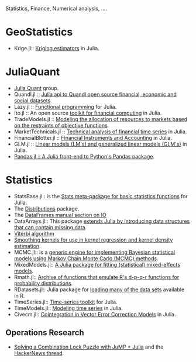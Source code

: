 Statistics, Finance, Numerical analysis, ....

= GeoStatistics =
* Krige.jl:: [https://github.com/njwilson23/Krige.jl Kriging estimators] in Julia.

= JuliaQuant =
* [https://github.com/JuliaQuant Julia Quant] group.
* Quandl.jl :: [https://github.com/milktrader/Quandl.jl  Julia api to Quandl open source financial, economic and social datasets].
* Lazy.jl :: [https://github.com/one-more-minute/Lazy.jl  Functional programming] for Julia.
* Ito.jl :: An open source [https://github.com/aviks/Ito.jl toolkit for financial computing] in Julia.
* TradeModels.jl :: [https://github.com/JuliaQuant/TradeModels.jl Modeling the allocation of resources to markets based on the restraints of objective functions].
* MarketTechnicals.jl :: [https://github.com/JuliaQuant/MarketTechnicals.jl Technical analysis of financial time series] in Julia.
* FinancialBlotter.jl :: [https://github.com/JuliaQuant/FinancialBlotter.jl Financial Instruments and Accounting] in Julia.
* GLM.jl :: [https://github.com/JuliaStats/GLM.jl Linear models (LM's) and generalized linear models (GLM's)] in Julia.
* [https://github.com/malmaud/Pandas.jl Pandas.jl :: A Julia front-end to Python's Pandas package].

= Statistics =
* StatsBase.jl:: is the [https://github.com/JuliaStats/StatsBase.jl Stats meta-package for basic statistics functions] for Julia.
* The [http://juliastats.github.io/Distributions.jl/index.html Distributions] package.
* The [http://juliastats.github.io/DataFrames.jl/io.html DataFrames manual section on IO]
* DataArrays.jl:: This package [https://github.com/JuliaStats/DataArrays.jl extends Julia by introducing data structures that can contain missing data].
* [https://github.com/lindahua/DiscreteInference.jl Viterbi algorithm]
* [https://github.com/johnmyleswhite/SmoothingKernels.jl Smoothing kernels for use in kernel regression and kernel density estimation].
* MCMC.jl:: is a [https://github.com/JuliaStats/MCMC.jl generic engine for implementing Bayesian statistical models using Markov Chain Monte Carlo (MCMC) methods]. 
* MixedModels.jl:: [https://github.com/dmbates/MixedModels.jl  A Julia package for fitting (statistical) mixed-effects models].
* Rmath.jl:: [https://github.com/dmbates/Rmath.jl  Archive of functions that emulate R's d-p-q-r functions for probability distributions].
* RDatasets.jl:: Julia package for [https://github.com/johnmyleswhite/RDatasets.jl loading many of the data sets] available in R.
* TimeSeries.jl:: [https://github.com/JuliaStats/TimeSeries.jl Time-series toolkit] for Julia.
* TimeModels.jl:: [https://github.com/JuliaStats/TimeModels.jl Modeling time series] in Julia.
* Civecm.jl:: [https://github.com/andreasnoackjensen/Civecm.jl  Cointegration in Vector Error Correction Models] in Julia.


== Operations Research ==
* [http://iaindunning.com/2013/combination-locks.html Solving a Combination Lock Puzzle with JuMP + Julia] and the [https://news.ycombinator.com/item?id=6425160 HackerNews thread].

